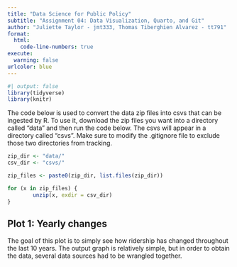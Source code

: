 ```yaml
---
title: "Data Science for Public Policy"
subtitle: "Assignment 04: Data Visualization, Quarto, and Git"
author: "Juliette Taylor - jmt333, Thomas Tiberghien Alvarez - tt791"
format: 
  html:
    code-line-numbers: true
execute: 
  warning: false
urlcolor: blue
---
```


\vspace{0.1in}

```r
#| output: false
library(tidyverse)
library(knitr)
```


The code below is used to convert the data zip files into csvs that can be ingested by R. To use it, download the zip files you want into a directory called "data" and then run the code below. The csvs will appear in a directory called "csvs". Make sure to modify the .gitignore file to exclude those two directories from tracking.
```r
zip_dir <- "data/"
csv_dir <- "csvs/"

zip_files <- paste0(zip_dir, list.files(zip_dir))

for (x in zip_files) {
        unzip(x, exdir = csv_dir)
}
```

## Plot 1: Yearly changes

The goal of this plot is to simply see how ridership has changed throughout the last 10 years. The output graph is relatively simple, but in order to obtain the data, several data sources had to be wrangled together. 


